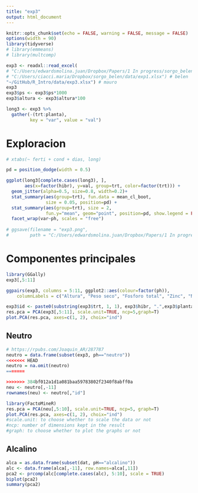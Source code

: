 ```yaml
---
title: "exp3"
output: html_document
---
```


```r
knitr::opts_chunk$set(echo = FALSE, warning = FALSE, message = FALSE)
options(width = 90)
library(tidyverse)
# library(emmeans)
# library(multcomp)
```

```r
exp3 <- readxl::read_excel(
# "C:/Users/edwardsmolina.juan/Dropbox/Papers/1 In progress/sorgo_belen/data/exp3.xlsx") # juan
# "C:/Users/ciacci.maria/Dropbox/sorgo_belen/data/exp1.xlsx") # belen
"~/GitHub/R_Intro/data/exp3.xlsx") # mauro
exp3
exp3$ps <- exp3$ps*1000
exp3$altura <- exp3$altura*100
```

```r
long3 <- exp3 %>%  
  gather(-(trt:planta),  
         key = "var", value = "val")
```

# Exploracion 

```r
# xtabs(~ ferti + cond + dias, long)

pd = position_dodge(width = 0.5)

ggplot(long3[complete.cases(long3), ], 
       aes(x=factor(hibr), y=val, group=trt, color=factor(trt))) +
  geom_jitter(alpha=0.5, size=0.8, width=0.2)+
  stat_summary(aes(group=trt), fun.data = mean_cl_boot,
               size = 0.05, position=pd) +
  stat_summary(aes(group=trt), size = 2,
               fun.y="mean", geom="point", position=pd, show.legend = FALSE)+
  facet_wrap(var~ph, scales = "free")
  
# ggsave(filename = "exp3.png", 
#        path = "C:/Users/edwardsmolina.juan/Dropbox/Papers/1 In progress/sorgo_belen/plots")

```

# Componentes principales 

```r
library(GGally)
exp3[,5:11]

ggpairs(exp3, columns = 5:11, ggplot2::aes(colour=factor(ph)),
    columnLabels = c("Altura", "Peso seco", "Fosforo total", "Zinc", "Nitrogeno", "Hierro", "Spad"))
```

```r
exp3$id <- paste0(substring(exp3$trt, 1, 1), exp3$hibr, ".",exp3$planta)
res.pca = PCA(exp3[,5:11], scale.unit=TRUE, ncp=5,graph=T)
plot.PCA(res.pca, axes=c(1, 2), choix="ind")
```


## Neutro

```r
# https://rpubs.com/Joaquin_AR/287787
neutro = data.frame(subset(exp3, ph=="neutro"))
<<<<<<< HEAD
neutro = na.omit(neutro)
=======

>>>>>>> 384bf012a1d1a081baa59783802f2340f8abff0a
neu <- neutro[,-11]
rownames(neu) <- neutro[,"id"]

library(FactoMineR)
res.pca = PCA(neu[,5:10], scale.unit=TRUE, ncp=5, graph=T)
plot.PCA(res.pca, axes=c(1, 2), choix="ind")
#scale.unit: to choose whether to scale the data or not 
#ncp: number of dimensions kept in the result
#graph: to choose whether to plot the graphs or not
```

## Alcalino

```r
alca = as.data.frame(subset(dat, pH=="alcalino"))
alc <- data.frame(alca[,-11], row.names=alca[,11])
pca2 <- prcomp(alc[complete.cases(alc), 5:10], scale = TRUE)
biplot(pca2)
summary(pca2)
```

